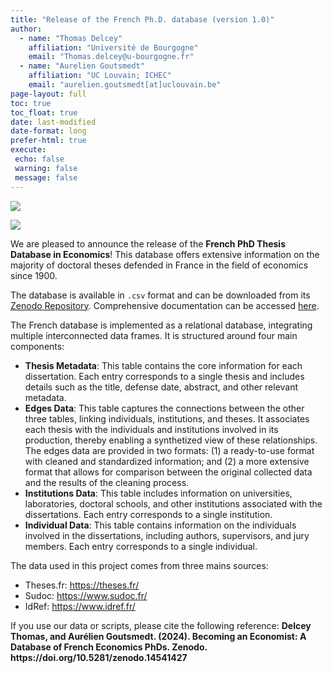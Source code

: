 ```yaml
---
title: "Release of the French Ph.D. database (version 1.0)"
author: 
  - name: "Thomas Delcey"
    affiliation: "Université de Bourgogne"
    email: "Thomas.delcey@u-bourgogne.fr"
  - name: "Aurelien Goutsmedt"
    affiliation: "UC Louvain; ICHEC"
    email: "aurelien.goutsmedt[at]uclouvain.be" 
page-layout: full
toc: true
toc_float: true
date: last-modified
date-format: long
prefer-html: true
execute:
 echo: false
 warning: false
 message: false
---
```


::: {.column-margin}
![](../../assets/french_logo.png)
::: 

[![](https://zenodo.org/badge/DOI/10.5281/zenodo.14541427.svg)](https://doi.org/10.5281/zenodo.14541427){fig-align=center}

We are pleased to announce the release of the **French PhD Thesis Database in Economics**! This database offers extensive information on the majority of doctoral theses defended in France in the field of economics since 1900.

The database is available in `.csv` format and can be downloaded from its [Zenodo Repository](https://doi.org/10.5281/zenodo.14541427). Comprehensive documentation can be accessed [here](../../documentation/french/).

The French database is implemented as a relational database, integrating multiple interconnected data frames. It is structured around four main components:

- **Thesis Metadata**: This table contains the core information for each dissertation. Each entry corresponds to a single thesis and includes details such as the title, defense date, abstract, and other relevant metadata.
- **Edges Data**: This table captures the connections between the other three tables, linking individuals, institutions, and theses. It associates each thesis with the individuals and institutions involved in its production, thereby enabling a synthetized view of these relationships. The edges data are provided in two formats: (1) a ready-to-use format with cleaned and standardized information; and (2) a more   extensive format that allows for comparison between the original  collected data and the results of the cleaning process.
- **Institutions Data**: This table includes information on universities, laboratories, doctoral schools, and other institutions associated with the dissertations. Each entry corresponds to a single institution.
- **Individual Data**: This table contains information on the individuals involved in the dissertations, including authors, supervisors, and jury members. Each entry corresponds to a single individual.

The data used in this project comes from three mains sources: 

- Theses.fr: [https://theses.fr/](https://theses.fr/)
- Sudoc:  [https://www.sudoc.fr/](https://www.sudoc.fr/)
- IdRef:  [https://www.idref.fr/](https://www.idref.fr/)

If you use our data or scripts, please cite the following reference: **Delcey Thomas, and Aurélien Goutsmedt. (2024). Becoming an Economist: A Database of French Economics PhDs. Zenodo. https://doi.org/10.5281/zenodo.14541427**

